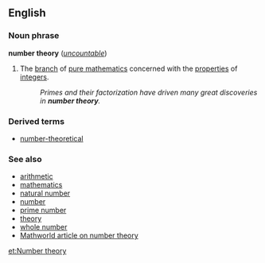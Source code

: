 ==English==
===Noun phrase===
'''number theory''' (''[[uncountable]]'')

{{wikipedia}}
#{{mathematics}} The [[branch]] of [[pure mathematics]] concerned with the [[properties]] of [[integer]]s.
#:''Primes and their factorization have driven many great discoveries in '''number theory'''.''

===Derived terms===
*[[number-theoretical]]

===See also===
*[[arithmetic]]
*[[mathematics]]
*[[natural number]]
*[[number]]
*[[prime number]]
*[[theory]]
*[[whole number]]
*[http://mathworld.wolfram.com/NumberTheory.html Mathworld article on number theory]

[[et:Number theory]]